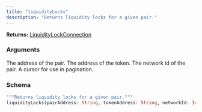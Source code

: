 ```yaml
---
title: "liquidityLocks"
description: "Returns liquidity locks for a given pair."
---
```


**Returns:** [LiquidityLockConnection](/api-reference/types/liquiditylockconnection)

### Arguments

<ResponseField name="pairAddress" type="String">
  The address of the pair.
</ResponseField>

<ResponseField name="tokenAddress" type="String">
  The address of the token.
</ResponseField>

<ResponseField name="networkId" type="Int!" required>
  The network id of the pair.
</ResponseField>

<ResponseField name="cursor" type="String">
  A cursor for use in pagination.
</ResponseField>

### Schema


```graphql 
"""Returns liquidity locks for a given pair."""
liquidityLocks(pairAddress: String, tokenAddress: String, networkId: Int!, cursor: String): LiquidityLockConnection
```

